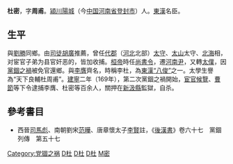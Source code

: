 {{otheruses}}
'''杜密'''{{BD||？|169年|catIdx=D杜密}}，字'''周甫'''。[[潁川|潁川]][[陽城|陽城]]（今[[中国|中国]][[河南省|河南省]][[登封市|登封市]]）人。[[東漢|東漢]]名臣。
==生平==
與[[劉勝|劉勝]]同鄉。由[[司徒|司徒]][[胡廣|胡廣]]推薦，曾任[[代郡|代郡]]（[[河北|河北]]北部）[[太守|太守]]、[[太山|太山]]太守、[[北海郡|北海]]相，对宦官子弟为县官奸恶的，皆加收捕。[[汉桓帝|桓帝]]時任[[尚書令|尚書令]]，遷[[河南尹|河南尹]]，又轉[[太僕|太僕]]，因[[黨錮之禍|黨錮之禍]]被免官還鄉。與[[李膺|李膺]]齊名，時稱李杜，為[[东汉八俊|東漢“八俊”]]之一。太學生譽為“天下良輔杜周甫”。[[建寧|建寧]]二年（169年），第二次黨錮之禍開始，[[宦官|宦官]][[候覽|候覽]]、[[曹節|曹節]]等下令逮捕李膺、杜密等百余人，關押在[[新汲縣|新汲縣]]監獄，自杀。
{{東漢八俊}}
{{漢朝人小作品}}

==參考書目==
*西晉[[司馬彪|司馬彪]]、南朝劉宋[[范曄|范曄]]、唐章懷太子[[李賢|李賢]]註，《[[s:後漢書/卷67|後漢書]]》卷六十七　黨錮列傳　第五十七
[[Category:党锢之祸|Category:党锢之祸]]
[[Category:登封人|D杜]]
[[Category:東漢政治人物|D杜]]
[[Category:東漢自殺人物|D杜]]
[[Category:杜姓|M密]]